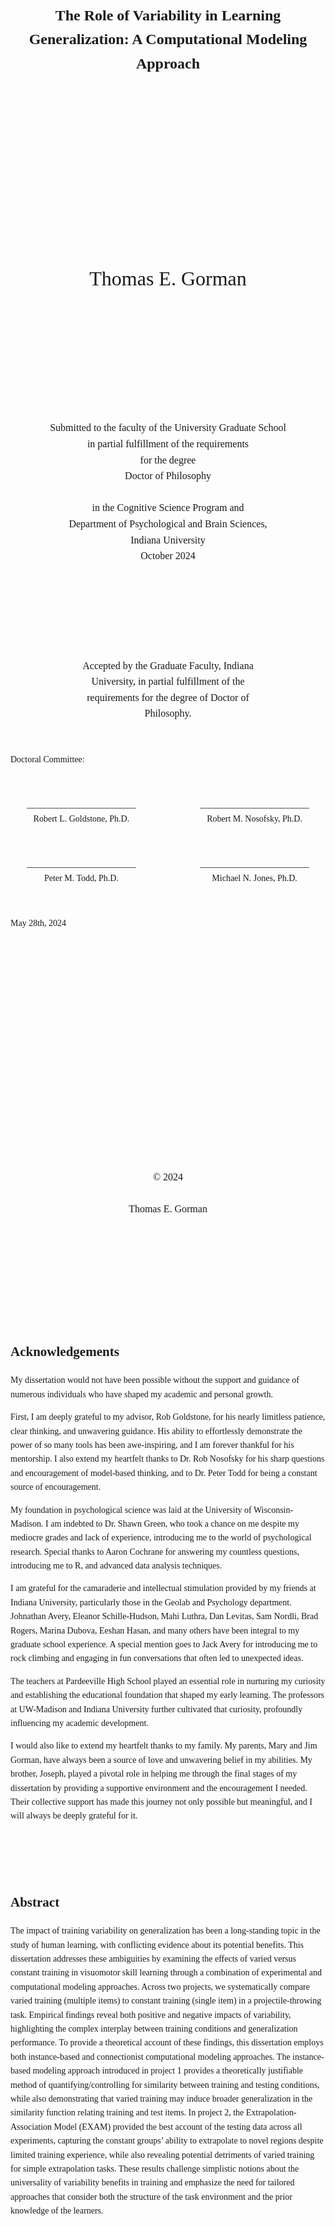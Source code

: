 <style>
    body {
        font-family: Times, "Times New Roman", serif;
        line-height: 1.6;
    }
    .title {
        text-align: center;
        margin-top: 50px;
        font-size: 24px;
        font-weight: bold;
    }
    .author {
        text-align: center;
        margin-top: 300px;
        font-size: 32px;
    }
    .submitted {
        text-align: center;
        margin-top: 200px;
        font-size: 16px;
    }
    .date {
        text-align: center;
        margin-top: 200px;
        font-size: 16px;
    }
    .committee {
        text-align: center;
        margin-top: 150px;
        font-size: 16px;
        width: 60%;
        margin-left: auto;
        margin-right: auto;
    }
    .signature {
        display: flex;
        justify-content: space-between;
        margin-top: 50px;
    }
    .signature div {
        width: 45%;
        text-align: center;
    }
    .copyright {
        text-align: center;
        margin-top: 300px;
        font-size: 16px;
        margin-bottom: 200px;
        }
</style>

<div class="title">The Role of Variability in Learning Generalization: A Computational Modeling Approach</div>

<div class="author">Thomas E. Gorman</div>

<div class="submitted">
Submitted to the faculty of the University Graduate School<br>
in partial fulfillment of the requirements<br>
for the degree<br>
Doctor of Philosophy<br><br>
in the Cognitive Science Program and<br>
Department of Psychological and Brain Sciences,<br>
Indiana University<br>
October 2024
</div>

<div class="committee">
Accepted by the Graduate Faculty, Indiana University, in partial fulfillment of the requirements for the degree of Doctor of Philosophy.
</div>

<div style="text-align: left; margin-top: 50px;">
Doctoral Committee:
</div>


<div class="signature">
<div>_________________________<br>Robert L. Goldstone, Ph.D.</div>
<div>_________________________<br>Robert M. Nosofsky, Ph.D.</div>
</div>
<div class="signature">
<div>_________________________<br>Peter M. Todd, Ph.D.</div>
<div>_________________________<br>Michael N. Jones, Ph.D.</div>
</div>

<div style="text-align: left; margin-top: 50px;">
May 28th, 2024
</div>


<br><br><br>


<div class="copyright">&copy; 2024 <br><br> Thomas E. Gorman </div>




## Acknowledgements


My dissertation would not have been possible without the support and guidance of numerous individuals who have shaped my academic and personal growth.

First, I am deeply grateful to my advisor, Rob Goldstone, for his nearly limitless patience, clear thinking, and unwavering guidance. His ability to effortlessly demonstrate the power of so many tools has been awe-inspiring, and I am forever thankful for his mentorship. I also extend my heartfelt thanks to Dr. Rob Nosofsky for his sharp questions and encouragement of model-based thinking, and to Dr. Peter Todd for being a constant source of encouragement.

My foundation in psychological science was laid at the University of Wisconsin-Madison. I am indebted to Dr. Shawn Green, who took a chance on me despite my mediocre grades and lack of experience, introducing me to the world of psychological research. Special thanks to Aaron Cochrane for answering my countless questions, introducing me to R, and advanced data analysis techniques.

I am grateful for the camaraderie and intellectual stimulation provided by my friends at Indiana University, particularly those in the Geolab and Psychology department. Johnathan Avery, Eleanor Schille-Hudson, Mahi Luthra, Dan Levitas, Sam Nordli, Brad Rogers, Marina Dubova, Eeshan Hasan, and many others have been integral to my graduate school experience. A special mention goes to Jack Avery for introducing me to rock climbing and engaging in fun conversations that often led to unexpected ideas.

The teachers at Pardeeville High School played an essential role in nurturing my curiosity and establishing the educational foundation that shaped my early learning. The professors at UW-Madison and Indiana University further cultivated that curiosity, profoundly influencing my academic development.

I would also like to extend my heartfelt thanks to my family. My parents, Mary and Jim Gorman, have always been a source of love and unwavering belief in my abilities. My brother, Joseph, played a pivotal role in helping me through the final stages of my dissertation by providing a supportive environment and the encouragement I needed. Their collective support has made this journey not only possible but meaningful, and I will always be deeply grateful for it.


<br><br><br>

## Abstract

The impact of training variability on generalization has been a long-standing topic in the study of human learning, with conflicting evidence about its potential benefits. This dissertation addresses these ambiguities by examining the effects of varied versus constant training in visuomotor skill learning through a combination of experimental and computational modeling approaches. Across two projects, we systematically compare varied training (multiple items) to constant training (single item) in a projectile-throwing task. Empirical findings reveal both positive and negative impacts of variability, highlighting the complex interplay between training conditions and generalization performance. To provide a theoretical account of these findings, this dissertation employs both instance-based and connectionist computational modeling approaches. The instance-based modeling approach introduced in project 1 provides a theoretically justifiable method of quantifying/controlling for similarity between training and testing conditions, while also demonstrating that varied training may induce broader generalization in the similarity function relating training and test items. In project 2, the Extrapolation-Association Model (EXAM) provided the best account of the testing data across all experiments, capturing the
constant groups' ability to extrapolate to novel regions despite limited training experience, while also revealing potential detriments of varied training for simple extrapolation tasks. These results challenge simplistic notions about the universality of variability benefits in training and emphasize the need for tailored approaches that consider both the structure of the task environment and the prior knowledge of the learners.